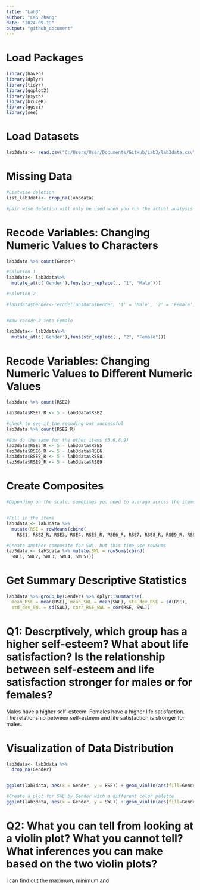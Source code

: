 ---
title: "Lab3"
author: "Can Zhang"
date: "2024-09-19"
output: "github_document"
---

# Load Packages
```{r}
library(haven)
library(dplyr)
library(tidyr)
library(ggplot2)
library(psych)
library(bruceR)
library(ggsci)
library(see)

```

# Load Datasets
```{r}

lab3data <- read.csv("C:/Users/User/Documents/GitHub/Lab3/lab3data.csv")

```


# Missing Data
```{r}

#Listwise deletion
list_lab3data<- drop_na(lab3data)

#pair wise deletion will only be used when you run the actual analysis using "na.rm = TRUE"

```

# Recode Variables: Changing Numeric Values to Characters
```{r}

lab3data %>% count(Gender)

#Solution 1
lab3data<- lab3data%>%
  mutate_at(c('Gender'),funs(str_replace(., "1", "Male")))

#Solution 2

#lab3data$Gender<-recode(lab3data$Gender, '1' = 'Male', '2' = 'Female')


#Now recode 2 into Female

lab3data<- lab3data%>%
  mutate_at(c('Gender'),funs(str_replace(., "2", "Female")))


```

# Recode Variables: Changing Numeric Values to Different Numeric Values
```{r}

lab3data %>% count(RSE2)

lab3data$RSE2_R <- 5 - lab3data$RSE2

#check to see if the recoding was successful
lab3data %>% count(RSE2_R)

#Now do the same for the other items (5,6,8,9)
lab3data$RSE5_R <- 5 - lab3data$RSE5
lab3data$RSE6_R <- 5 - lab3data$RSE6
lab3data$RSE8_R <- 5 - lab3data$RSE8
lab3data$RSE9_R <- 5 - lab3data$RSE9

```


# Create Composites
```{r}

#Depending on the scale, sometimes you need to average across the items, other times you might need to sum 


#Fill in the items
lab3data <- lab3data %>%
  mutate(RSE = rowMeans(cbind(
    RSE1, RSE2_R, RSE3, RSE4, RSE5_R, RSE6_R, RSE7, RSE8_R, RSE9_R, RSE10)))

#Create another composite for SWL, but this time use rowSums
lab3data <- lab3data %>% mutate(SWL = rowSums(cbind(
  SWL1, SWL2, SWL3, SWL4, SWL5)))
```


# Get Summary Descriptive Statistics
```{r}
lab3data %>% group_by(Gender) %>% dplyr::summarise(
  mean_RSE = mean(RSE), mean_SWL = mean(SWL), std_dev_RSE = sd(RSE), 
  std_dev_SWL = sd(SWL), corr_RSE_SWL = cor(RSE, SWL))


```

# Q1: Descrptively, which group has a higher self-esteem? What about life satisfaction? Is the relationship between self-esteem and life satisfaction stronger for males or for females? 
Males have a higher self-esteem. Females have a higher life satisfaction. The relationship between self-esteem and life satisfaction is stronger for males.

# Visualization of Data Distribution
```{r}

lab3data<- lab3data %>%
  drop_na(Gender)


ggplot(lab3data, aes(x = Gender, y = RSE)) + geom_violin(aes(fill=Gender)) + scale_fill_simpsons() + theme_modern()

#Create a plot for SWL by Gender with a different color palette
ggplot(lab3data, aes(x = Gender, y = SWL)) + geom_violin(aes(fill=Gender)) + scale_fill_brewer() + theme_modern()

```

# Q2: What you can tell from looking at a violin plot? What you cannot tell? What inferences you can make based on the two violin plots? 
I can find out the maximum, minimum and